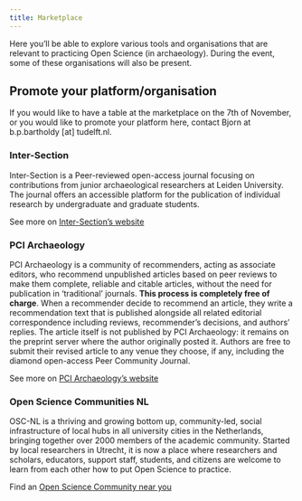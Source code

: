 ```yaml
---
title: Marketplace
---
```


Here you'll be able to explore various tools and organisations that are relevant to practicing
Open Science (in archaeology). During the event, some of these organisations will also be present.

::: {.callout-tip}
## Promote your platform/organisation

If you would like to have a table at the marketplace on the 7th of November,
or you would like to promote your platform here, contact Bjorn at b.p.bartholdy [at] tudelft.nl.

:::

### Inter-Section

Inter-Section is a Peer-reviewed open-access journal focusing on contributions from junior archaeological
researchers at Leiden University. The journal offers an accessible platform for the publication of individual
research by undergraduate and graduate students. 

See more on [Inter-Section's website](https://www.universiteitleiden.nl/inter-section)

### PCI Archaeology

PCI Archaeology is a community of recommenders, acting as associate editors, who recommend unpublished articles based on peer reviews to make them complete, reliable and citable articles, without the need for publication in ‘traditional’ journals. **This process is completely free of charge**. When a recommender decide to recommend an article, they write a recommendation text that is published alongside all related editorial correspondence including reviews, recommender's decisions, and authors’ replies. The article itself is not published by PCI Archaeology: it remains on the preprint server where the author originally posted it. Authors are free to submit their revised article to any venue they choose, if any, including the diamond open-access Peer Community Journal. 

See more on [PCI Archaeology's website](https://archaeo.peercommunityin.org/)

### Open Science Communities NL

OSC-NL is a thriving and growing bottom up, community-led, social infrastructure of local hubs in all university cities in the Netherlands, bringing together over 2000 members of the academic community.  Started by local researchers in Utrecht, it is now a place where researchers and scholars, educators, support staff, students, and citizens are welcome to learn from each other how to put Open Science to practice.

Find an [Open Science Community near you](https://osc-international.com/)